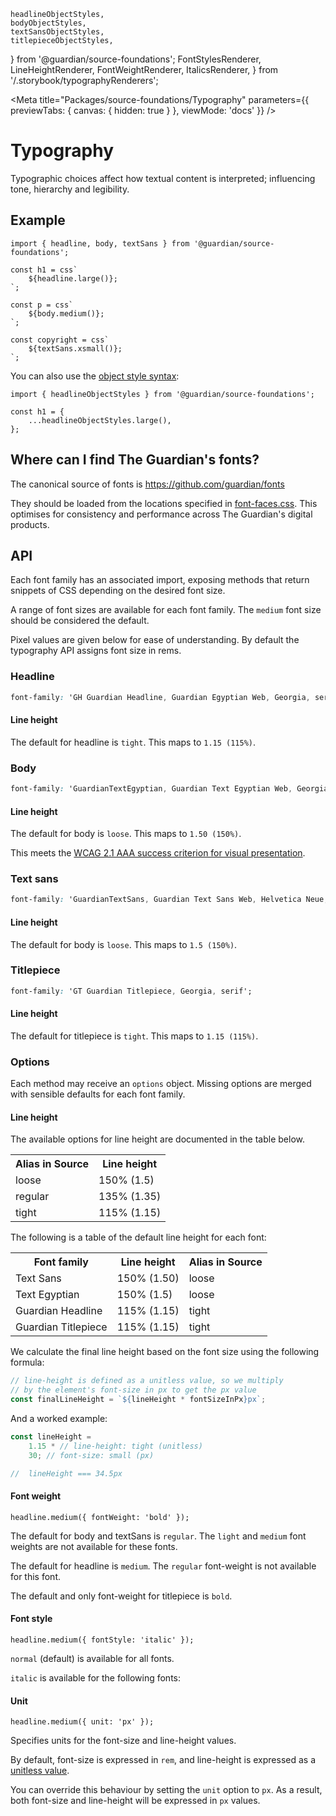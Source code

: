 	headlineObjectStyles,
	bodyObjectStyles,
	textSansObjectStyles,
	titlepieceObjectStyles,
} from '@guardian/source-foundations';
	FontStylesRenderer,
	LineHeightRenderer,
	FontWeightRenderer,
	ItalicsRenderer,
} from '/.storybook/typographyRenderers';

<!--TODO: hide additional sidebar stories when functionality becomes available,
	we need the <Story /> component to show examples of each font style in Chromatic
	https://github.com/storybookjs/storybook/issues/9209 -->

<Meta
	title="Packages/source-foundations/Typography"
	parameters={{ previewTabs: { canvas: { hidden: true } }, viewMode: 'docs' }}
/>

# Typography

Typographic choices affect how textual content is interpreted; influencing tone,
hierarchy and legibility.

## Example

```tsx
import { headline, body, textSans } from '@guardian/source-foundations';

const h1 = css`
	${headline.large()};
`;

const p = css`
	${body.medium()};
`;

const copyright = css`
	${textSans.xsmall()};
`;
```

You can also use the [object style syntax](https://emotion.sh/docs/object-styles):

```tsx
import { headlineObjectStyles } from '@guardian/source-foundations';

const h1 = {
	...headlineObjectStyles.large(),
};
```

## Where can I find The Guardian's fonts?

The canonical source of fonts is https://github.com/guardian/fonts

They should be loaded from the locations specified in [font-faces.css](https://github.com/guardian/fonts/blob/main/fonts/web/font-faces.css). This optimises for consistency and performance across The Guardian's digital products.

## API

Each font family has an associated import, exposing methods that return snippets
of CSS depending on the desired font size.

A range of font sizes are available for each font family. The `medium` font size
should be considered the default.

Pixel values are given below for ease of understanding. By default the
typography API assigns font size in rems.

### Headline

```css
font-family: 'GH Guardian Headline, Guardian Egyptian Web, Georgia, serif';
```

<Canvas>
	<Story name="headline">
		<FontStylesRenderer fontName="headline" fontStyles={headlineObjectStyles} />
	</Story>
</Canvas>

#### Line height

The default for headline is `tight`. This maps to `1.15 (115%)`.

<Canvas>
	<Story name="headline-lineheight">
		<LineHeightRenderer getFontStyles={headlineObjectStyles.large} />
	</Story>
</Canvas>

### Body

```css
font-family: 'GuardianTextEgyptian, Guardian Text Egyptian Web, Georgia, serif';
```

<Canvas>
	<Story name="body">
		<FontStylesRenderer fontName="body" fontStyles={bodyObjectStyles} />
	</Story>
</Canvas>

#### Line height

The default for body is `loose`. This maps to `1.50 (150%)`.

This meets the [WCAG 2.1 AAA success criterion for visual presentation](https://www.w3.org/TR/WCAG21/#visual-presentation).

<Canvas>
	<Story name="body-lineheight">
		<LineHeightRenderer getFontStyles={bodyObjectStyles.small} />
	</Story>
</Canvas>

### Text sans

```css
font-family: 'GuardianTextSans, Guardian Text Sans Web, Helvetica Neue, Helvetica, Arial, Lucida Grande, sans-serif';
```

<Canvas>
	<Story name="textSans">
		<FontStylesRenderer fontName="textSans" fontStyles={textSansObjectStyles} />
	</Story>
</Canvas>

#### Line height

The default for body is `loose`. This maps to `1.5 (150%)`.

<Canvas>
	<Story name="text-sans-lineheight">
		<LineHeightRenderer getFontStyles={textSansObjectStyles.medium} />
	</Story>
</Canvas>

### Titlepiece

```css
font-family: 'GT Guardian Titlepiece, Georgia, serif';
```

<Canvas>
	<Story name="titlepiece">
		<FontStylesRenderer
			fontName="titlepiece"
			fontStyles={titlepieceObjectStyles}
		/>
	</Story>
</Canvas>

#### Line height

The default for titlepiece is `tight`. This maps to `1.15 (115%)`.

<Canvas>
	<Story name="titlepiece-lineheight">
		<LineHeightRenderer getFontStyles={titlepieceObjectStyles.medium} />
	</Story>
</Canvas>

### Options

Each method may receive an `options` object. Missing options are merged with sensible defaults for each font family.

#### Line height

The available options for line height are documented in the table below.

<table>
	<tr>
		<th>Alias in Source</th>
		<th>Line height</th>
	</tr>
	<tr>
		<td>loose</td>
		<td>150% (1.5)</td>
	</tr>
	<tr>
		<td>regular</td>
		<td>135% (1.35)</td>
	</tr>
	<tr>
		<td>tight</td>
		<td>115% (1.15)</td>
	</tr>
</table>

The following is a table of the default line height for each font:

<table>
	<tr>
		<th>Font family</th>
		<th>Line height</th>
		<th>Alias in Source</th>
	</tr>
	<tr>
		<td>Text Sans</td>
		<td>150% (1.50)</td>
		<td>loose</td>
	</tr>
	<tr>
		<td>Text Egyptian</td>
		<td>150% (1.5)</td>
		<td>loose</td>
	</tr>
	<tr>
		<td>Guardian Headline</td>
		<td>115% (1.15)</td>
		<td>tight</td>
	</tr>
	<tr>
		<td>Guardian Titlepiece</td>
		<td>115% (1.15)</td>
		<td>tight</td>
	</tr>
</table>

We calculate the final line height based on the font size using the following formula:

```ts
// line-height is defined as a unitless value, so we multiply
// by the element's font-size in px to get the px value
const finalLineHeight = `${lineHeight * fontSizeInPx}px`;
```

And a worked example:

```ts
const lineHeight =
	1.15 * // line-height: tight (unitless)
	30; // font-size: small (px)

//  lineHeight === 34.5px
```

#### Font weight

```tsx
headline.medium({ fontWeight: 'bold' });
```

<Canvas>
	<Story name="font weight">
		<FontWeightRenderer />
	</Story>
</Canvas>

The default for body and textSans is `regular`. The `light` and `medium` font weights are not available for these fonts.

The default for headline is `medium`. The `regular` font-weight is not available for this font.

The default and only font-weight for titlepiece is `bold`.

#### Font style

```tsx
headline.medium({ fontStyle: 'italic' });
```

`normal` (default) is available for all fonts.

`italic` is available for the following fonts:

<Canvas>
	<Story name="italics">
		<ItalicsRenderer />
	</Story>
</Canvas>

#### Unit

```tsx
headline.medium({ unit: 'px' });
```

Specifies units for the font-size and line-height values.

By default, font-size is expressed in `rem`, and line-height is expressed as a [unitless value](https://developer.mozilla.org/en-US/docs/Web/CSS/line-height#values).

You can override this behaviour by setting the `unit` option to `px`. As a result, both font-size and line-height will be expressed in `px` values.
